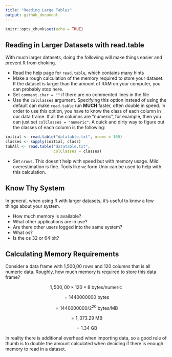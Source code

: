 ```yaml
---
title: "Reading Large Tables"
output: github_document
---
```


```r
knitr::opts_chunk$set(echo = TRUE)
```


## Reading in Larger Datasets with read.table

With much larger datasets, doing the following will make things easier and prevent R from choking.

* Read the help page for `read.table`, which contains many hints
* Make a rough calculation of the memory required to store your dataset. If the dataset is larger than the amount of RAM on your computer, you can probably stop here.
* Set `comment.char = ""` if there are no commented lines in the file 
* Use the `colClasses` argument. Specifying this option instead of using the default can make `read.table` run **MUCH** faster, often double in speed. In order to use this option, you have to know the class of each column in our data frame. If all the columns are "numeric", for example, then you can just set `colClasses = "numeric"`. A quick and dirty way to figure out the classes of each column is the following:

```r
initial <- read.table("datatable.txt", nrows = 100)
classes <- sapply(initial, class)
tabAll <- read.table("datatable.txt", 
                     colClasses = classes)
```

* Set `nrows`. This doesn't help with speed but with memory usage. Mild overestimation is fine. Tools like `wc` form Unix can be used to help with this calculation.

## Know Thy System

In general, when using R with larger datasets, it's useful to know a few things about your system.

* How much memory is available?
* What other applications are in use?
* Are there other users logged into the same system?
* What os?
* Is the os 32 or 64 bit?

## Calculating Memory Requirements

Consider a data frame with 1,500,00 rows and 120 columns that is all numeric data. Roughly, how much memory is required to store this data frame?

$$1,500,00 \times 120 \times 8 \text{ bytes/numeric}$$

$$= 1440000000 \text{ bytes}$$

$$=1440000000/ 2^{20} \text{ bytes/MB}$$

$$=1,373.29 \text{ MB}$$

$$=1.34 \text{ GB}$$

In reality there is additional overhead when importing data, so a good rule of thumb is to double the amount calculated when deciding if there is enough memory to read in a dataset.